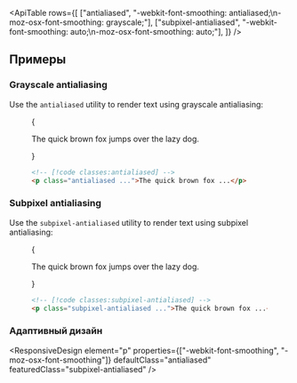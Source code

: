 

<ApiTable
  rows={[
    ["antialiased", "-webkit-font-smoothing: antialiased;\n-moz-osx-font-smoothing: grayscale;"],
    ["subpixel-antialiased", "-webkit-font-smoothing: auto;\n-moz-osx-font-smoothing: auto;"],
  ]}
/>

## Примеры

### Grayscale antialiasing

Use the `antialiased` utility to render text using grayscale antialiasing:

<Figure>

<Example>
  {
    <p className="text-center text-lg font-medium text-gray-900 antialiased dark:text-gray-200">
      The quick brown fox jumps over the lazy dog.
    </p>
  }
</Example>

```html
<!-- [!code classes:antialiased] -->
<p class="antialiased ...">The quick brown fox ...</p>
```

</Figure>

### Subpixel antialiasing

Use the `subpixel-antialiased` utility to render text using subpixel antialiasing:

<Figure>

<Example>
  {
    <p className="text-center text-lg font-medium text-gray-900 subpixel-antialiased dark:text-gray-200">
      The quick brown fox jumps over the lazy dog.
    </p>
  }
</Example>

```html
<!-- [!code classes:subpixel-antialiased] -->
<p class="subpixel-antialiased ...">The quick brown fox ...</p>
```

</Figure>

### Адаптивный дизайн

<ResponsiveDesign
  element="p"
  properties={["-webkit-font-smoothing", "-moz-osx-font-smoothing"]}
  defaultClass="antialiased"
  featuredClass="subpixel-antialiased"
/>
